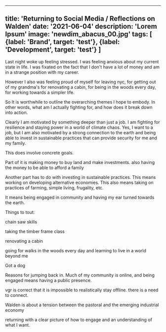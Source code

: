 ---
title: 'Returning to Social Media / Reflections on Walden'
date: '2021-06-04'
description: 'Lorem Ipsum'
image: 'newdim_abacus_00.jpg'
tags: [
    {label: 'Brand', target: 'test'},
    {label: 'Development', target: 'test'}
]
----

Last night woke up feeling stressed. I was feeling anxious about my current state in life. I was fixated on the fact that I don't have a lot of money and am in a strange position with my career. 

However I also was feeling proud of myself for leaving nyc, for getting out of my grandma's for renovating a cabin, for being in the woods every day, for working towards a simpler life.

So It is worthwhile to outline the overarching themes I hope to embody. In other words, what am I actually fighting for, and how does it break down into action.

Clearly I am motivated by something deeper than just a job. I am fighting for resilience and staying power in a world of climate chaos. Yes, I want to a job, but I am also motivated by a strong connection to the earth and being able to invest in sustainable practices that can provide security for me and my family. 

This does involve concrete goals.

Part of it is making money to buy land and make investments. also having the money to be able to afford a family

Another part has to do with investing in sustainable practices. This means working on developing alternative economies. This also means taking on practices of farming, simple living, frugality, etc.

It means being engaged in community and having my ear turned towards the earth. 

Things to tout:

chain saw skills

taking the timber frame class

renovating a cabin

going for walks in the woods every day and learning to live in a world beyond me 

Got a dog

Reasons for jumping back in. Much of my community is online, and being engaged means having a public presence. 

vgr is correct that it is impossible to realistically stay offline. there is a need to connect. 

Walden is about a tension between the pastoral and the emerging industrial economy

returning with a clear picture of how to engage and an understanding of what I want. 
